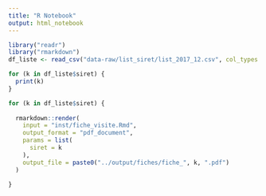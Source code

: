 ```yaml
---
title: "R Notebook"
output: html_notebook
---
```


```r
library("readr")
library("rmarkdown")
df_liste <- read_csv("data-raw/list_siret/list_2017_12.csv", col_types = list(siret = col_character()))
```

```r
for (k in df_liste$siret) {
  print(k)
}
```


```r
for (k in df_liste$siret) {
  
  rmarkdown::render(
    input = "inst/fiche_visite.Rmd",
    output_format = "pdf_document", 
    params = list(
      siret = k
    ), 
    output_file = paste0("../output/fiches/fiche_", k, ".pdf")
  )
  
}
```

